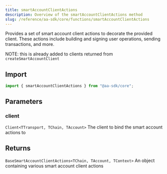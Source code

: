 ```yaml
---
title: smartAccountClientActions
description: Overview of the smartAccountClientActions method
slug: /reference/aa-sdk/core/functions/smartAccountClientActions
---
```



Provides a set of smart account client actions to decorate the provided client. These actions include building and signing user operations, sending transactions, and more.

NOTE: this is already added to clients returned from `createSmartAccountClient`

## Import

```ts
import { smartAccountClientActions } from "@aa-sdk/core";
```

## Parameters

### client

`Client<TTransport, TChain, TAccount>`
The client to bind the smart account actions to

## Returns

`BaseSmartAccountClientActions<TChain, TAccount, TContext>`
An object containing various smart account client actions

